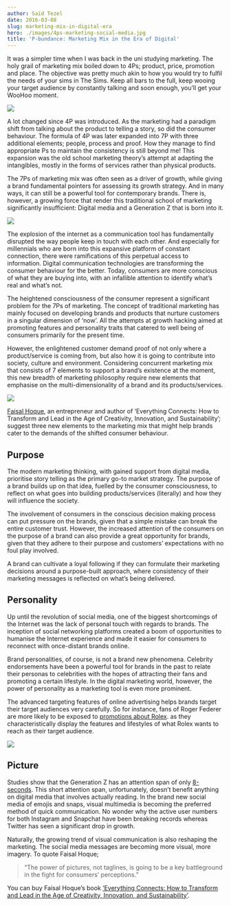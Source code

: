 ```yaml
---
author: Saïd Tezel
date: 2016-03-08
slug: marketing-mix-in-digital-era
hero: ./images/4ps-marketing-social-media.jpg
title: 'P-bundance: Marketing Mix in the Era of Digital'
---
```


It was a simpler time when I was back in the uni studying marketing. The holy grail of marketing mix boiled down to 4Ps; product, price, promotion and place. The objective was pretty much akin to how you would try to fulfil the needs of your sims in The Sims. Keep all bars to the full, keep wooing your target audience by constantly talking and soon enough, you’ll get your WooHoo moment.

![](./images/marketing-mix-4ps.gif)

A lot changed since 4P was introduced. As the marketing had a paradigm shift from talking about the product to telling a story, so did the consumer behaviour. The formula of 4P was later expanded into 7P with three additional elements; people, process and proof. How they manage to find appropriate Ps to maintain the consistency is still beyond me! This expansion was the old school marketing theory’s attempt at adapting the intangibles, mostly in the forms of services rather than physical products.

The 7Ps of marketing mix was often seen as a driver of growth, while giving a brand fundamental pointers for assessing its growth strategy. And in many ways, it can still be a powerful tool for contemporary brands. There is, however, a growing force that render this traditional school of marketing significantly insufficient: Digital media and a Generation Z that is born into it.

![](./images/marketoonist-marketing-to-millenials.jpeg)

The explosion of the internet as a communication tool has fundamentally disrupted the way people keep in touch with each other. And especially for millennials who are born into this expansive platform of constant connection, there were ramifications of this perpetual access to information. Digital communication technologies are transforming the consumer behaviour for the better. Today, consumers are more conscious of what they are buying into, with an infallible attention to identify what’s real and what’s not.

The heightened consciousness of the consumer represent a significant problem for the 7Ps of marketing. The concept of traditional marketing has mainly focused on developing brands and products that nurture customers in a singular dimension of ‘now’. All the attempts at growth hacking aimed at promoting features and personality traits that catered to well being of consumers primarily for the present time.

However, the enlightened customer demand proof of not only where a product/service is coming from, but also how it is going to contribute into society, culture and environment. Considering concurrent marketing mix that consists of 7 elements to support a brand’s existence at the moment, this new breadth of marketing philosophy require new elements that emphasise on the multi-dimensionality of a brand and its products/services.

![](./images/generation-z-culture-creators.jpeg)

[Faisal Hoque](https://www.fastcompany.com/3053002/hit-the-ground-running/the-three-new-rules-of-growth-hacking), an entrepreneur and author of ‘Everything Connects: How to Transform and Lead in the Age of Creativity, Innovation, and Sustainability’; suggest three new elements to the marketing mix that might help brands cater to the demands of the shifted consumer behaviour.

## Purpose
The modern marketing thinking, with gained support from digital media, prioritise story telling as the primary go-to market strategy. The purpose of a brand builds up on that idea, fuelled by the consumer consciousness, to reflect on what goes into building products/services (literally) and how they will influence the society.

The involvement of consumers in the conscious decision making process can put pressure on the brands, given that a simple mistake can break the entire customer trust. However, the increased attention of the consumers on the purpose of a brand can also provide a great opportunity for brands, given that they adhere to their purpose and customers’ expectations with no foul play involved.

A brand can cultivate a loyal following if they can formulate their marketing decisions around a purpose-built approach, where consistency of their marketing messages is reflected on what’s being delivered.

## Personality

Up until the revolution of social media, one of the biggest shortcomings of the Internet was the lack of personal touch with regards to brands. The inception of social networking platforms created a boom of opportunities to humanise the Internet experience and made it easier for consumers to reconnect with once-distant brands online.

Brand personalities, of course, is not a brand new phenomena. Celebrity endorsements have been a powerful tool for brands in the past to relate their personas to celebrities with the hopes of attracting their fans and promoting a certain lifestyle. In the digital marketing world, however, the power of personality as a marketing tool is even more prominent.

The advanced targeting features of online advertising helps brands target their target audiences very carefully. So for instance, fans of Roger Federer are more likely to be exposed to [promotions about Rolex](https://www.youtube.com/watch?v=Cb9Z_5sx3F8). as they characteristically display the features and lifestyles of what Rolex wants to reach as their target audience.

![](./images/do-you-even-snapchat.png)

## Picture

Studies show that the Generation Z has an attention span of only [8-seconds](http://www.bloombergview.com/articles/2014-06-18/nailing-generation-z). This short attention span, unfortunately, doesn’t benefit anything on digital media that involves actually reading. In the brand new social media of emojis and snaps, visual multimedia is becoming the preferred method of quick communication. No wonder why the active user numbers for both Instagram and Snapchat have been breaking records whereas Twitter has seen a significant drop in growth.

Naturally, the growing trend of visual communication is also reshaping the marketing. The social media messages are becoming more visual, more imagery. To quote Faisal Hoque;

> “The power of pictures, not taglines, is going to be a key battleground in the fight for consumers’ perceptions.”

You can buy Faisal Hoque’s book [‘Everything Connects: How to Transform and Lead in the Age of Creativity, Innovation, and Sustainability’](https://amzn.to/222CYHH).